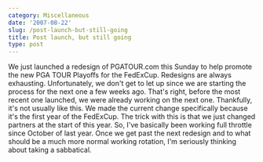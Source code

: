 ```yaml
---
category: Miscellaneous
date: '2007-08-22'
slug: /post-launch-but-still-going
title: Post launch, but still going
type: post
---
```



We just launched a redesign of PGATOUR.com this Sunday to help
promote the new PGA TOUR Playoffs for the FedExCup. Redesigns are
always exhausting. Unfortunately, we don't get to let up since we
are starting the process for the next one a few weeks ago. That's
right, before the most recent one launched, we were already working
on the next one. Thankfully, it's not usually like this. We made
the current change specifically because it's the first year of the
FedExCup. The trick with this is that we just changed partners at
the start of this year. So, I've basically been working full
throttle since October of last year. Once we get past the next
redesign and to what should be a much more normal working rotation,
I'm seriously thinking about taking a sabbatical.